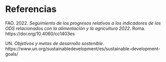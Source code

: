 # Referencias {.unnumbered}

FAO. 2022. *Seguimiento de los progresos relativos a los indicadores de los ODS relacionados con la alimentación y la agricultura 2022*. Roma. https://doi.org/10.4060/cc1403es

UN. *Objetivos y metas de desarrollo sostenible*. https://www.un.org/sustainabledevelopment/es/sustainable-development-goals/

